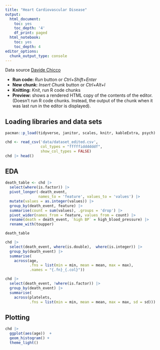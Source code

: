 ```yaml
---
title: "Heart Cardiovascular Disease"
output:
  html_document:
    toc: yes
    toc_depth: '4'
    df_print: paged
  html_notebook:
    toc: yes
    toc_depth: 4
editor_options:
  chunk_output_type: console
---
```


Data source [Davide Chicco](https://github.com/davidechicco/cardiovascular_heart_disease)

-   **Run code:** *Run* button or *Ctrl+Shift+Enter*
-   **New chunk:** *Insert Chunk* button or *Ctrl+Alt+I*
-   **Knitting:** *Knit*, run R code chunks
-   **Preview:** shows a rendered HTML copy of the contents of the editor. (Doesn't run R code chunks. Instead, the output of the chunk when it was last run in the editor is displayed).

## Loading libraries and data sets

```r
pacman::p_load(tidyverse, janitor, scales, knitr, kableExtra, psych)
```

```r
chd <- read_csv('data/dataset_edited.csv',
                col_types = "fffffiddddddf",
                show_col_types = FALSE)
chd |> head()
```

## EDA

```r
death_table <- chd |> 
  select(where(is.factor)) |> 
  pivot_longer(-death_event, 
               names_to = 'feature', values_to = 'values') |> 
  mutate(values = as.integer(values)) |> 
  group_by(death_event, feature) |> 
  summarise(count = sum(values), .groups = 'drop') |> 
  pivot_wider(names_from = feature, values_from = count) |> 
  rename(death = death_event, `high BP` = high_blood_pressure) |> 
  rename_with(toupper)

death_table
```

```r
chd |> 
  select(death_event, where(is.double),  where(is.integer)) |> 
  group_by(death_event) |> 
  summarise(
    across(age, 
           .fns = list(min = min, mean = mean, max = max), 
           .names = "{.fn}_{.col}"))
```

```r
chd |> 
  select(death_event, !where(is.factor)) |> 
  group_by(death_event) |> 
  summarise(
    across(platelets, 
           .fns = list(min = min, mean = mean, max = max, sd = sd)))
```

## Plotting

```r
chd |> 
  ggplot(aes(age))  +
  geom_histogram() +
  theme_light()
```
